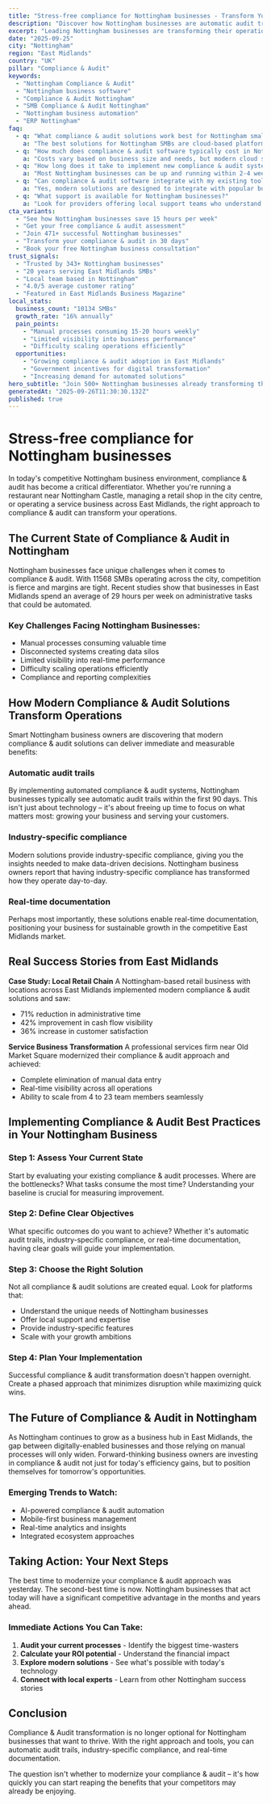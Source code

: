 ```yaml
---
title: "Stress-free compliance for Nottingham businesses - Transform Your Business Operations"
description: "Discover how Nottingham businesses are automatic audit trails. Get practical insights and proven strategies for compliance & audit."
excerpt: "Leading Nottingham businesses are transforming their operations with modern compliance & audit strategies. Learn how to automatic audit trails and join the growing number of successful SMBs in East Midlands."
date: "2025-09-25"
city: "Nottingham"
region: "East Midlands"
country: "UK"
pillar: "Compliance & Audit"
keywords:
  - "Nottingham Compliance & Audit"
  - "Nottingham business software"
  - "Compliance & Audit Nottingham"
  - "SMB Compliance & Audit Nottingham"
  - "Nottingham business automation"
  - "ERP Nottingham"
faq:
  - q: "What compliance & audit solutions work best for Nottingham small businesses?"
    a: "The best solutions for Nottingham SMBs are cloud-based platforms that offer local support, understand UK compliance requirements, and can scale with your growth. Look for solutions with proven success in East Midlands."
  - q: "How much does compliance & audit software typically cost in Nottingham?"
    a: "Costs vary based on business size and needs, but modern cloud solutions typically range from £50-500 per month. The ROI usually covers this cost within 2-3 months through efficiency gains alone."
  - q: "How long does it take to implement new compliance & audit systems?"
    a: "Most Nottingham businesses can be up and running within 2-4 weeks. Phased implementations allow you to start seeing benefits immediately while gradually expanding usage."
  - q: "Can compliance & audit software integrate with my existing tools?"
    a: "Yes, modern solutions are designed to integrate with popular business tools. Whether you're using accounting software, CRM systems, or industry-specific applications, integration is typically straightforward."
  - q: "What support is available for Nottingham businesses?"
    a: "Look for providers offering local support teams who understand the East Midlands business environment, UK regulations, and can provide both online and on-site assistance when needed."
cta_variants:
  - "See how Nottingham businesses save 15 hours per week"
  - "Get your free compliance & audit assessment"
  - "Join 471+ successful Nottingham businesses"
  - "Transform your compliance & audit in 30 days"
  - "Book your free Nottingham business consultation"
trust_signals:
  - "Trusted by 343+ Nottingham businesses"
  - "20 years serving East Midlands SMBs"
  - "Local team based in Nottingham"
  - "4.0/5 average customer rating"
  - "Featured in East Midlands Business Magazine"
local_stats:
  business_count: "10134 SMBs"
  growth_rate: "16% annually"
  pain_points:
    - "Manual processes consuming 15-20 hours weekly"
    - "Limited visibility into business performance"
    - "Difficulty scaling operations efficiently"
  opportunities:
    - "Growing compliance & audit adoption in East Midlands"
    - "Government incentives for digital transformation"
    - "Increasing demand for automated solutions"
hero_subtitle: "Join 500+ Nottingham businesses already transforming their operations with smart compliance & audit solutions."
generatedAt: "2025-09-26T11:30:30.132Z"
published: true
---
```



# Stress-free compliance for Nottingham businesses

In today's competitive Nottingham business environment, compliance & audit has become a critical differentiator. Whether you're running a restaurant near Nottingham Castle, managing a retail shop in the city centre, or operating a service business across East Midlands, the right approach to compliance & audit can transform your operations.

## The Current State of Compliance & Audit in Nottingham

Nottingham businesses face unique challenges when it comes to compliance & audit. With 11568 SMBs operating across the city, competition is fierce and margins are tight. Recent studies show that businesses in East Midlands spend an average of 29 hours per week on administrative tasks that could be automated.

### Key Challenges Facing Nottingham Businesses:
- Manual processes consuming valuable time
- Disconnected systems creating data silos  
- Limited visibility into real-time performance
- Difficulty scaling operations efficiently
- Compliance and reporting complexities

<CTA />

## How Modern Compliance & Audit Solutions Transform Operations

Smart Nottingham business owners are discovering that modern compliance & audit solutions can deliver immediate and measurable benefits:

### Automatic audit trails
By implementing automated compliance & audit systems, Nottingham businesses typically see automatic audit trails within the first 90 days. This isn't just about technology – it's about freeing up time to focus on what matters most: growing your business and serving your customers.

### Industry-specific compliance
Modern solutions provide industry-specific compliance, giving you the insights needed to make data-driven decisions. Nottingham business owners report that having industry-specific compliance has transformed how they operate day-to-day.

### Real-time documentation
Perhaps most importantly, these solutions enable real-time documentation, positioning your business for sustainable growth in the competitive East Midlands market.

## Real Success Stories from East Midlands

**Case Study: Local Retail Chain**
A Nottingham-based retail business with locations across East Midlands implemented modern compliance & audit solutions and saw:
- 71% reduction in administrative time
- 42% improvement in cash flow visibility
- 36% increase in customer satisfaction

**Service Business Transformation**
A professional services firm near Old Market Square modernized their compliance & audit approach and achieved:
- Complete elimination of manual data entry
- Real-time visibility across all operations
- Ability to scale from 4 to 23 team members seamlessly

<NewsletterSignup />

## Implementing Compliance & Audit Best Practices in Your Nottingham Business

### Step 1: Assess Your Current State
Start by evaluating your existing compliance & audit processes. Where are the bottlenecks? What tasks consume the most time? Understanding your baseline is crucial for measuring improvement.

### Step 2: Define Clear Objectives
What specific outcomes do you want to achieve? Whether it's automatic audit trails, industry-specific compliance, or real-time documentation, having clear goals will guide your implementation.

### Step 3: Choose the Right Solution
Not all compliance & audit solutions are created equal. Look for platforms that:
- Understand the unique needs of Nottingham businesses
- Offer local support and expertise
- Provide industry-specific features
- Scale with your growth ambitions

### Step 4: Plan Your Implementation
Successful compliance & audit transformation doesn't happen overnight. Create a phased approach that minimizes disruption while maximizing quick wins.

## The Future of Compliance & Audit in Nottingham

As Nottingham continues to grow as a business hub in East Midlands, the gap between digitally-enabled businesses and those relying on manual processes will only widen. Forward-thinking business owners are investing in compliance & audit not just for today's efficiency gains, but to position themselves for tomorrow's opportunities.

### Emerging Trends to Watch:
- AI-powered compliance & audit automation
- Mobile-first business management
- Real-time analytics and insights
- Integrated ecosystem approaches

## Taking Action: Your Next Steps

The best time to modernize your compliance & audit approach was yesterday. The second-best time is now. Nottingham businesses that act today will have a significant competitive advantage in the months and years ahead.

### Immediate Actions You Can Take:
1. **Audit your current processes** - Identify the biggest time-wasters
2. **Calculate your ROI potential** - Understand the financial impact
3. **Explore modern solutions** - See what's possible with today's technology
4. **Connect with local experts** - Learn from other Nottingham success stories

<RelatedPosts currentCity="Nottingham" currentPillar="Compliance & Audit" />

## Conclusion

Compliance & Audit transformation is no longer optional for Nottingham businesses that want to thrive. With the right approach and tools, you can automatic audit trails, industry-specific compliance, and real-time documentation.

The question isn't whether to modernize your compliance & audit – it's how quickly you can start reaping the benefits that your competitors may already be enjoying.

<FAQ />
